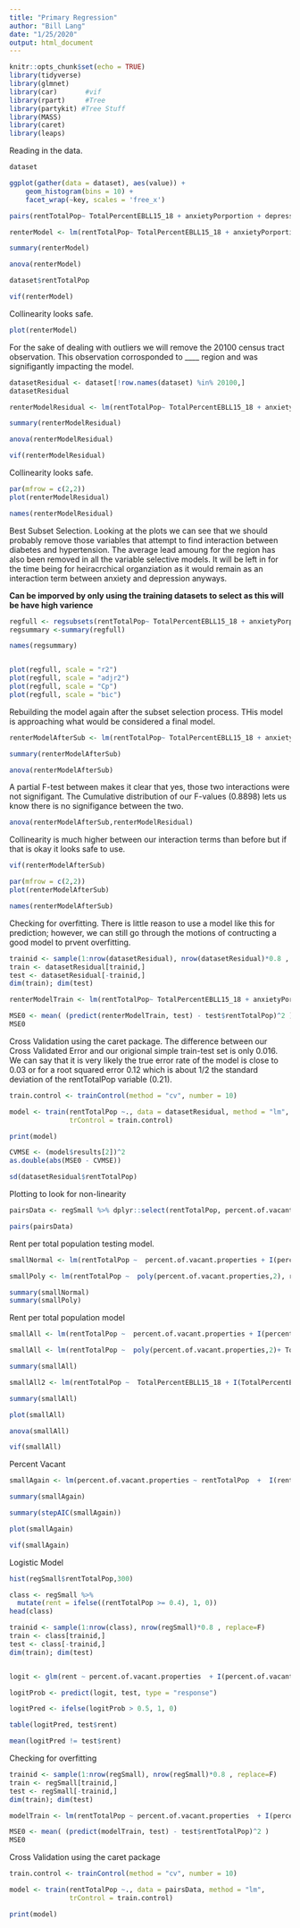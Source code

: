```yaml
---
title: "Primary Regression"
author: "Bill Lang"
date: "1/25/2020"
output: html_document
---
```


```r
knitr::opts_chunk$set(echo = TRUE)
library(tidyverse)
library(glmnet)
library(car)       #vif
library(rpart)     #Tree
library(partykit) #Tree Stuff
library(MASS)
library(caret)
library(leaps)
```

Reading in the data.

```r
dataset
```


```r
ggplot(gather(data = dataset), aes(value)) + 
    geom_histogram(bins = 10) + 
    facet_wrap(~key, scales = 'free_x')
```

```r
pairs(rentTotalPop~ TotalPercentEBLL15_18 + anxietyPorportion + depressionPorportion + hyper2Porportion + Dia2Porportion + TotalPopulation + ResidentalBuildings + percent.of.vacant.properties, dataset)
```


```r
renterModel <- lm(rentTotalPop~ TotalPercentEBLL15_18 + anxietyPorportion + depressionPorportion + hyper2Porportion + Dia2Porportion +  percent.of.vacant.properties,data = dataset)

summary(renterModel)

anova(renterModel)
```
```r
dataset$rentTotalPop
```


```r
vif(renterModel)
```

Collinearity looks safe. 

```r
plot(renterModel)
```

For the sake of dealing with outliers we will remove the $20100$ census tract observation. This observation corrosponded to ____ region and was signifigantly impacting the model. 

```r

datasetResidual <- dataset[!row.names(dataset) %in% 20100,]
datasetResidual

```


```r
renterModelResidual <- lm(rentTotalPop~ TotalPercentEBLL15_18 + anxietyPorportion + depressionPorportion + hyper2Porportion + Dia2Porportion + percent.of.vacant.properties + TotalPercentEBLL15_18:anxietyPorportion + TotalPercentEBLL15_18:depressionPorportion + TotalPercentEBLL15_18:hyper2Porportion + TotalPercentEBLL15_18:Dia2Porportion,data = datasetResidual)

summary(renterModelResidual)

anova(renterModelResidual)
```


```r
vif(renterModelResidual)
```

Collinearity looks safe. 

```r
par(mfrow = c(2,2))
plot(renterModelResidual)
```

```r
names(renterModelResidual)
```

Best Subset Selection. Looking at the plots we can see that we should probably remove those variables that attempt to find interaction between diabetes and hypertension. The average lead amoung for the region has also been removed in all the variable selective models. It will be left in for the time being for heiracrchical organziation as it would remain as an interaction term between anxiety and depression anyways. 

**Can be imporved by only using the training datasets to select as this will be have high varience**

```r

regfull <- regsubsets(rentTotalPop~ TotalPercentEBLL15_18 + anxietyPorportion + depressionPorportion + hyper2Porportion + Dia2Porportion  + percent.of.vacant.properties + TotalPercentEBLL15_18:anxietyPorportion + TotalPercentEBLL15_18:depressionPorportion + TotalPercentEBLL15_18:hyper2Porportion + TotalPercentEBLL15_18:Dia2Porportion,data = datasetResidual,nvmax = 13)
regsummary <-summary(regfull)

names(regsummary)


plot(regfull, scale = "r2")
plot(regfull, scale = "adjr2")
plot(regfull, scale = "Cp")
plot(regfull, scale = "bic")

```

Rebuilding the model again after the subset selection process. THis model is approaching what would be considered a final model. 

```r
renterModelAfterSub <- lm(rentTotalPop~ TotalPercentEBLL15_18 + anxietyPorportion + depressionPorportion + hyper2Porportion + Dia2Porportion +   percent.of.vacant.properties + TotalPercentEBLL15_18:anxietyPorportion + TotalPercentEBLL15_18:depressionPorportion,data = datasetResidual)

summary(renterModelAfterSub)

anova(renterModelAfterSub)
```

A partial F-test between makes it clear that yes, those two interactions were not signifigant. The Cumulative distribution of our F-values (0.8898) lets us know there is no signifigance between the two. 

```r
anova(renterModelAfterSub,renterModelResidual)
```

Collinearity is much higher between our interaction terms than before but if that is okay it looks safe to use. 

```r
vif(renterModelAfterSub)
```

```r
par(mfrow = c(2,2))
plot(renterModelAfterSub)
```

```r
names(renterModelAfterSub)
```























Checking for overfitting. There is little reason to use a model like this for prediction; however, we can still go through the motions of contructing a good model to prvent overfitting. 

```r
trainid <- sample(1:nrow(datasetResidual), nrow(datasetResidual)*0.8 , replace=F)
train <- datasetResidual[trainid,]
test <- datasetResidual[-trainid,]
dim(train); dim(test)
```

```r
renterModelTrain <- lm(rentTotalPop~ TotalPercentEBLL15_18 + anxietyPorportion + depressionPorportion + hyper2Porportion + Dia2Porportion + percent.of.vacant.properties + TotalPercentEBLL15_18:anxietyPorportion + TotalPercentEBLL15_18:depressionPorportion,data = train)

MSE0 <- mean( (predict(renterModelTrain, test) - test$rentTotalPop)^2 )
MSE0
```

Cross Validation using the caret package. The difference between our Cross Validated Error and our origional simple train-test set is only $0.016$. We can say that it is very likely the true error rate of the model is close to $0.03$ or for a root squared error $0.12$ which is about $1/2$ the standard deviation of the rentTotalPop  variable ($0.21$). 

```r
train.control <- trainControl(method = "cv", number = 10)

model <- train(rentTotalPop ~., data = datasetResidual, method = "lm",
               trControl = train.control)

print(model)

CVMSE <- (model$results[2])^2
as.double(abs(MSE0 - CVMSE))
```

```r
sd(datasetResidual$rentTotalPop)
```





















Plotting to look for non-linearity

```r
pairsData <- regSmall %>% dplyr::select(rentTotalPop, percent.of.vacant.properties,  TotalPercentEBLL15_18, depressionPorportion, TotalPercentEBLL15_18,hyperPorportion, anxietyPorportion,TotalPopulation,DiaPorportion)

pairs(pairsData)
```

Rent per total population testing model. 

```r
smallNormal <- lm(rentTotalPop ~  percent.of.vacant.properties + I(percent.of.vacant.properties^2), regSmall)

smallPoly <- lm(rentTotalPop ~  poly(percent.of.vacant.properties,2), regSmall)

summary(smallNormal)
summary(smallPoly)
```











Rent per total population model

```r

smallAll <- lm(rentTotalPop ~  percent.of.vacant.properties + I(percent.of.vacant.properties^2) + TotalPercentEBLL15_18 + I(TotalPercentEBLL15_18^2) +  depressionPorportion + TotalPercentEBLL15_18 + log(hyperPorportion) + anxietyPorportion + TotalPopulation + DiaPorportion + anxietyPorportion*percent.of.vacant.properties, regSmall)

smallAll <- lm(rentTotalPop ~  poly(percent.of.vacant.properties,2)+ TotalPercentEBLL15_18 + I(TotalPercentEBLL15_18^2) +  depressionPorportion + TotalPercentEBLL15_18 + log(hyperPorportion) + anxietyPorportion + TotalPopulation + DiaPorportion, regSmall)

summary(smallAll)

smallAll2 <- lm(rentTotalPop ~  TotalPercentEBLL15_18 + I(TotalPercentEBLL15_18^2) +  depressionPorportion + TotalPercentEBLL15_18 + log(hyperPorportion) + anxietyPorportion + DiaPorportion , regSmall)

summary(smallAll)

plot(smallAll)

anova(smallAll)

vif(smallAll)
```

Percent Vacant

```r
smallAgain <- lm(percent.of.vacant.properties ~ rentTotalPop  +  I(rentTotalPop^2) + TotalPercentEBLL15_18 + I(TotalPercentEBLL15_18^2) + depressionPorportion + TotalPercentEBLL15_18 + hyperPorportion + anxietyPorportion + I(anxietyPorportion^2) + TotalPopulation + DiaPorportion, regSmall)

summary(smallAgain)

summary(stepAIC(smallAgain))

plot(smallAgain)

vif(smallAgain)
```





Logistic Model 

```r
hist(regSmall$rentTotalPop,300)
```

```r
class <- regSmall %>% 
  mutate(rent = ifelse((rentTotalPop >= 0.4), 1, 0))
head(class)

trainid <- sample(1:nrow(class), nrow(regSmall)*0.8 , replace=F)
train <- class[trainid,]
test <- class[-trainid,]
dim(train); dim(test)


logit <- glm(rent ~ percent.of.vacant.properties  + I(percent.of.vacant.properties^2) +  TotalPercentEBLL15_18 + I(TotalPercentEBLL15_18^2)+  depressionTotalPop + TotalPercentEBLL15_18 + hyperTotalPop + anxietyTotalPop + TotalPopulation + DiaTotalPop, class, family = "binomial")

logitProb <- predict(logit, test, type = "response")

logitPred <- ifelse(logitProb > 0.5, 1, 0)

table(logitPred, test$rent)

mean(logitPred != test$rent)
```




Checking for overfitting 

```r
trainid <- sample(1:nrow(regSmall), nrow(regSmall)*0.8 , replace=F)
train <- regSmall[trainid,]
test <- regSmall[-trainid,]
dim(train); dim(test)
```

```r
modelTrain <- lm(rentTotalPop ~ percent.of.vacant.properties  + I(percent.of.vacant.properties^2) +  TotalPercentEBLL15_18 + I(TotalPercentEBLL15_18^2) +  depressionTotalPop + TotalPercentEBLL15_18 + log(hyperTotalPop) + anxietyTotalPop + TotalPopulation + DiaTotalPop, train)

MSE0 <- mean( (predict(modelTrain, test) - test$rentTotalPop)^2 )
MSE0
```

Cross Validation using the caret package

```r
train.control <- trainControl(method = "cv", number = 10)

model <- train(rentTotalPop ~., data = pairsData, method = "lm",
               trControl = train.control)

print(model)
```

